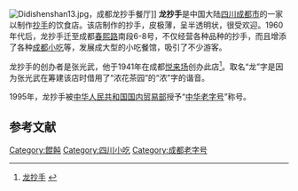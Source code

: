 [[File:Didishenshan13.jpg|thumb]]，成都龙抄手餐厅]]
'''龙抄手'''是中国大陆[[四川|四川]][[成都市|成都市]]的一家以制作[[抄手|抄手]]的饮食店。该店制作的抄手，皮极薄，呈半透明状，很受欢迎。1960年代后，龙抄手迁至成都[[春熙路|春熙路]]南段6-8号，不仅经营各种品种的抄手，而且增添了各种[[成都小吃|成都小吃]]等，发展成大型的小吃餐馆，吸引了不少游客。

龙抄手的创办者是张光武，他于1941年在成都[[悦来场|悦来场]]创办此店<ref>[http://www.scysw.com/lsjm/20044895654.htm 龙抄手] {{webarchive|url=https://web.archive.org/web/20070518035005/http://www.scysw.com/lsjm/20044895654.htm |date=2007-05-18 }}</ref>。取名“龙”字是因为张光武在筹建该店时借用了“浓花茶园”的“浓”字的谐音。{{来源请求}}

1995年，龙抄手被[[中华人民共和国国内贸易部|中华人民共和国国内贸易部]]授予“[[中华老字号|中华老字号]]”称号。

==参考文献==
<div class="references-small">
<references />
</div>

[[Category:餛飩|Category:餛飩]]
[[Category:四川小吃|Category:四川小吃]]
[[Category:成都老字号|Category:成都老字号]]